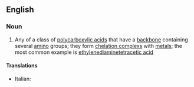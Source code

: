 ==English==

===Noun===
{{en-noun|head=[[polyaminopolycarboxylic]] [[acid]]}}

# {{organic compound}} Any of a class of [[polycarboxylic acid]]s that have a [[backbone]] containing several [[amino]] groups; they form [[chelation complex]]s with [[metal]]s; the most common example is [[ethylenediaminetetracetic acid]]

====Translations====
{{trans-top|class of polycarboxylic acids}}
* Italian: {{t-|it|acido poliamminopolicarbossilico|m}}
{{trans-mid}}
{{trans-bottom}}